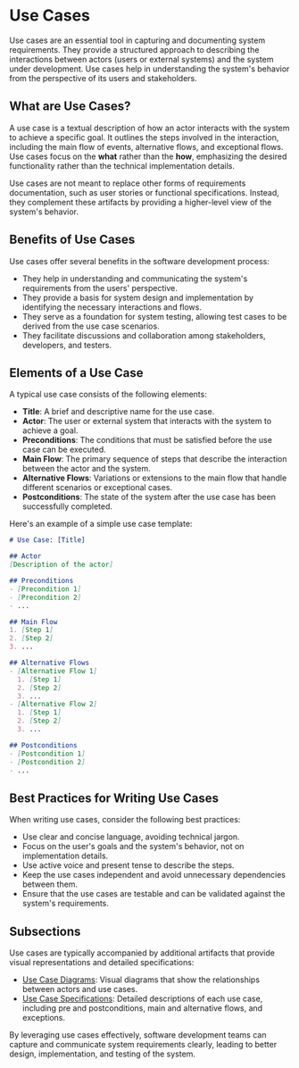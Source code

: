 
# Use Cases

Use cases are an essential tool in capturing and documenting system requirements. They provide a structured approach to describing the interactions between actors (users or external systems) and the system under development. Use cases help in understanding the system's behavior from the perspective of its users and stakeholders.

## What are Use Cases?

A use case is a textual description of how an actor interacts with the system to achieve a specific goal. It outlines the steps involved in the interaction, including the main flow of events, alternative flows, and exceptional flows. Use cases focus on the **what** rather than the **how**, emphasizing the desired functionality rather than the technical implementation details.

<Callout type="info">
Use cases are not meant to replace other forms of requirements documentation, such as user stories or functional specifications. Instead, they complement these artifacts by providing a higher-level view of the system's behavior.
</Callout>

## Benefits of Use Cases

Use cases offer several benefits in the software development process:

- They help in understanding and communicating the system's requirements from the users' perspective.
- They provide a basis for system design and implementation by identifying the necessary interactions and flows.
- They serve as a foundation for system testing, allowing test cases to be derived from the use case scenarios.
- They facilitate discussions and collaboration among stakeholders, developers, and testers.

## Elements of a Use Case

A typical use case consists of the following elements:

- **Title**: A brief and descriptive name for the use case.
- **Actor**: The user or external system that interacts with the system to achieve a goal.
- **Preconditions**: The conditions that must be satisfied before the use case can be executed.
- **Main Flow**: The primary sequence of steps that describe the interaction between the actor and the system.
- **Alternative Flows**: Variations or extensions to the main flow that handle different scenarios or exceptional cases.
- **Postconditions**: The state of the system after the use case has been successfully completed.

Here's an example of a simple use case template:

```markdown
# Use Case: [Title]

## Actor
[Description of the actor]

## Preconditions
- [Precondition 1]
- [Precondition 2]
- ...

## Main Flow
1. [Step 1]
2. [Step 2]
3. ...

## Alternative Flows
- [Alternative Flow 1]
  1. [Step 1]
  2. [Step 2]
  3. ...
- [Alternative Flow 2]
  1. [Step 1]
  2. [Step 2]
  3. ...

## Postconditions
- [Postcondition 1]
- [Postcondition 2]
- ...
```

## Best Practices for Writing Use Cases

When writing use cases, consider the following best practices:

- Use clear and concise language, avoiding technical jargon.
- Focus on the user's goals and the system's behavior, not on implementation details.
- Use active voice and present tense to describe the steps.
- Keep the use cases independent and avoid unnecessary dependencies between them.
- Ensure that the use cases are testable and can be validated against the system's requirements.

## Subsections

Use cases are typically accompanied by additional artifacts that provide visual representations and detailed specifications:

- [Use Case Diagrams](/uml-and-use-cases/use-cases/use-case-diagrams): Visual diagrams that show the relationships between actors and use cases.
- [Use Case Specifications](/uml-and-use-cases/use-cases/use-case-specifications): Detailed descriptions of each use case, including pre and postconditions, main and alternative flows, and exceptions.

By leveraging use cases effectively, software development teams can capture and communicate system requirements clearly, leading to better design, implementation, and testing of the system.